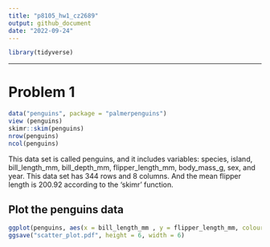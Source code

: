 ```yaml
---
title: "p8105_hw1_cz2689"
output: github_document
date: "2022-09-24"
---
```

```r
library(tidyverse)
```

---

# Problem 1
```r
data("penguins", package = "palmerpenguins")
view (penguins)
skimr::skim(penguins)
nrow(penguins)
ncol(penguins)
```
This data set is called penguins, and it includes variables: species, island, bill_length_mm, bill_depth_mm, flipper_length_mm, body_mass_g, sex, and year. This data set has 344 rows and 8 columns. 
And the mean flipper length is 200.92 according to the 'skimr' function. 

## Plot the penguins data

```r
ggplot(penguins, aes(x = bill_length_mm , y = flipper_length_mm, colour = species)) + geom_point()
ggsave("scatter_plot.pdf", height = 6, width = 6)
```

